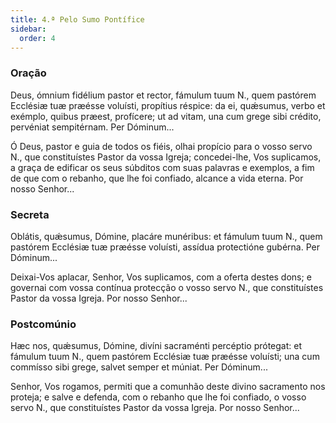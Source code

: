 ```yaml
---
title: 4.ª Pelo Sumo Pontífice
sidebar:
  order: 4
---
```


### Oração

<div class="side-by-side not-content">

Deus, ómnium fidélium pastor et rector, fámulum tuum <span class="text-red-500">N.</span>, quem pastórem Ecclésiæ tuæ præésse voluísti, propítius réspice: da ei, quǽsumus, verbo et exémplo, quibus præest, profícere; ut ad vitam, una cum grege sibi crédito, pervéniat sempitérnam. Per Dóminum...

Ó Deus, pastor e guia de todos os fiéis, olhai propício para o vosso servo <span class="text-red-500">N.</span>, que constituístes Pastor da vossa Igreja; concedei-lhe, Vos suplicamos, a graça de edificar os seus súbditos com suas palavras e exemplos, a fim de que com o rebanho, que lhe foi confiado, alcance a vida eterna. Por nosso Senhor...

</div>

### Secreta

<div class="side-by-side not-content">

Oblátis, quǽsumus, Dómine, placáre munéribus: et fámulum tuum <span class="text-red-500">N.</span>, quem pastórem Ecclésiæ tuæ præésse voluísti, assídua protectióne gubérna. Per Dóminum...

Deixai-Vos aplacar, Senhor, Vos suplicamos, com a oferta destes dons; e governai com vossa contínua protecção o vosso servo <span class="text-red-500">N.</span>, que constituístes Pastor da vossa Igreja. Por nosso Senhor...

</div>

### Postcomúnio

<div class="side-by-side not-content">

Hæc nos, quǽsumus, Dómine, divíni sacraménti percéptio prótegat: et fámulum tuum <span class="text-red-500">N.</span>, quem pastórem Ecclésiæ tuæ præésse voluísti; una cum commísso sibi grege, salvet semper et múniat. Per Dóminum...

Senhor, Vos rogamos, permiti que a comunhão deste divino sacramento nos proteja; e salve e defenda, com o rebanho que lhe foi confiado, o vosso servo <span class="text-red-500">N.</span>, que constituístes Pastor da vossa Igreja. Por nosso Senhor...

</div>

